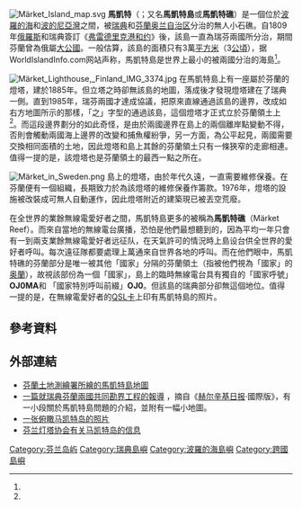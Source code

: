 [[File:Märket_Island_map.svg|thumb]] 
'''馬凱特'''（{{lang-sv|Märket}}；又名'''馬凱特島'''或'''馬凱特礁'''）是一個位於[[波羅的海|波羅的海]]和[[波的尼亞灣|波的尼亞灣]]之間，被[[瑞典|瑞典]]和[[芬蘭|芬蘭]][[奥兰|奥兰自治区]]分治的無人小石礁。自1809年[[俄羅斯帝國|俄羅斯]]和瑞典簽訂《[[弗雷德里克港和约|弗雷德里克港和约]]》後，該島一直為瑞芬兩國所分治，期間芬蘭曾為俄屬[[芬兰大公国|大公國]]。一般估算，該島的面積只有3萬[[平方米|平方米]]（3[[公頃|公頃]]），据WorldIslandInfo.com网站声称，馬凱特島是世界上最小的被兩國分治的海島<ref name="Calder"/>。

[[File:Märket_Lighthouse,_Finland_IMG_3374.jpg|thumb]]
在馬凱特島上有一座屬於芬蘭的燈塔，建於1885年。但立塔之時卻無該島的地圖，落成後才發現燈塔建在了瑞典一側。直到1985年，瑞芬兩國才達成協議，把原來直線通過該島的邊界，改成如右方地圖所示的那樣，「之」字型的通過該島，這個燈塔才正式立於芬蘭領土上<ref name="Ekman"/>。而這段邊界劃分的如此奇怪，是由於兩國邊界在島上的兩個離岸點變動不得，否則會觸動兩國海上邊界的改變和捕魚權紛爭，另一方面，為公平起見，兩國需要交換相同面積的土地，因此燈塔和島上其餘的芬蘭領土只有一條狹窄的走廊相連。值得一提的是，該燈塔也是芬蘭領土的最西一點之所在。

[[File:Märket_in_Sweden.png|thumb]]
島上的燈塔，由於年代久遠，一直需要維修保養。在芬蘭便有一個組織，長期致力於為該燈塔的維修保養作籌款。1976年，燈塔的設施被改裝成可無人自動運作，因此燈塔附近的建築現已被丟空荒廢。

在全世界的業餘無線電愛好者之間，馬凱特島更多的被稱為'''馬凱特礁'''（Märket Reef）。而來自當地的無線電台廣播，恐怕是他們最想聽到的，因為平均一年只會有一到兩支業餘無線電愛好者远征队，在天氣許可的情況時上島设台供全世界的愛好者呼叫。每次遠征隊都要處理上萬通來自世界各地的呼叫。而在他們眼中，馬凱特礁的芬蘭部分是唯一被其他「國家」分隔的芬蘭領土（指被他們視為「國家」的[[奥蘭|奥蘭]]），故視該部份為一個「國家」，島上的臨時無線電台具有獨自的「國家呼號」'''OJ0MA'''和 「國家特別呼叫前綴」'''OJ0'''。但該島的瑞典部分卻無這個地位。值得一提的是，在無線電愛好者的[[QSL卡|QSL卡]]上印有馬凱特島的照片。

== 參考資料 ==
{{Reflist|30em|refs=
<ref name="Calder">{{cite web | url = http://www.worldislandinfo.com/SUPERLATIVESV2.html | title = Island Superlatives | author = Calder, Joshua | quote = The smallest sea island shared by two countries is Märket / Märketin, a rock islet divided between Sweden and Finland in the Baltic. It is 8 acres / 3.3 ha, and features a lighthouse. | language = en | publisher = WorldIslandInfo.com | accessdate = 2017-01-06 }}</ref>

<ref name="Ekman">{{cite web | url = http://www.bsis.org/Dokument/1998-2%20Market.pdf | title = Märket - en märklig ö | author = Joakim Ekman et al. | format = pdf | language = sv | publisher = bsis.org | date = 1998 | accessdate = 2017-01-06 | deadurl = yes | archiveurl = https://web.archive.org/web/20171027125620/http://www.bsis.org/Dokument/1998-2%20Market.pdf | archivedate = 2017-10-27 }}</ref>
}}

== 外部連結 ==
{{commonscat}}
*[http://kansalaisen.karttapaikka.fi/linkki?text=M%C3%A4rket+lighthouse&scale=16000&y=6688291&x=562755&lang=en-GB 芬蘭土地測繪署所繪的馬凱特島地圖]{{Dead link}}
*[http://www.hs.fi/english/article/Joint+border+survey+between+Finland+and+Sweden+in+progress/1135221286410 一篇就瑞典芬蘭兩國共同勘界工程的報導] {{Wayback|url=http://www.hs.fi/english/article/Joint+border+survey+between+Finland+and+Sweden+in+progress/1135221286410 |date=20070930062630 }}，摘自《[[赫尔辛基日报|赫尔辛基日报]]·國際版》，有一小段關於馬凱特島問題的介紹，並附有一幅小地圖。
*[https://www.qth.com/k7bv/Market/mr_air2.jpg 一张俯瞰马凯特岛的照片] {{Wayback|url=https://www.qth.com/k7bv/Market/mr_air2.jpg |date=20170106102912 }}
*[http://www.majakkaseura.fi/market/ 芬兰灯塔协会有关马凯特岛的信息] {{Wayback|url=http://www.majakkaseura.fi/market/ |date=20180501224850 }} {{fi}}

{{Coord|60|18|03|N|019|07|53|E|display=title}}
{{normdaten}}
{{DEFAULTSORT:market}}
[[Category:芬兰岛屿|Category:芬兰岛屿]]
[[Category:瑞典島嶼|Category:瑞典島嶼]]
[[Category:波羅的海島嶼|Category:波羅的海島嶼]]
[[Category:跨國島嶼|Category:跨國島嶼]]